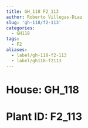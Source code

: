 ```yaml
---
title: GH_118 F2_113
author: Roberto Villegas-Diaz
slug: 'gh-118/f2-113'
categories:
  - GH118
tags:
  - F2
aliases:
  - label/gh-118-f2-113
  - label/gh118-f2113
---
```


# **House**: GH_118
# **Plant ID**: F2_113
